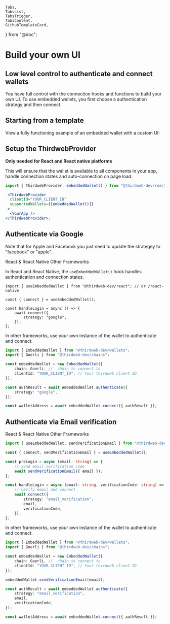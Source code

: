 	Tabs,
	TabsList,
	TabsTrigger,
	TabsContent,
	GithubTemplateCard,
} from "@doc";

# Build your own UI

## Low level control to authenticate and connect wallets

You have full control with the connection hooks and functions to build your own UI. To use embedded wallets, you first choose a authentication strategy and then connect.

## Starting from a template

View a fully functioning example of an embedded wallet with a custom UI:

<div className='flex flex-col gap-3'>

<GithubTemplateCard
	title="Embedded Wallets with Custom UI - React"
	href="https://github.com/thirdweb-example/embedded-wallet-custom-ui"
/>

<GithubTemplateCard
	title="Embedded Wallets with Custom UI - React Native"
	href="https://github.com/thirdweb-example/embedded-wallet-custom-ui-react-native"
/>

</div>

## Setup the ThirdwebProvider

**Only needed for React and React native platforms**

This will ensure that the wallet is available to all components in your app, handle connection states and auto-connection on page load.

```jsx
import { ThirdwebProvider, embeddedWallet() } from "@thirdweb-dev/react"; // or /react-native

 <ThirdwebProvider
  clientId="YOUR_CLIENT_ID"
  supportedWallets={[embeddedWallet()]}
 >
  <YourApp />
</ThirdwebProvider>;
```

## Authenticate via Google

Note that for Apple and Facebook you just need to update the strategey to "facebook" or "apple".

<Tabs defaultValue="react-native">
<TabsList>
	<TabsTrigger value="react-native">React & React Native</TabsTrigger>
	<TabsTrigger value="typescript">Other Frameworks</TabsTrigger>
</TabsList>

<TabsContent value="react-native">

In React and React Native, the `useEmbeddedWallet()` hook handles authentication and connection states.

```tsx
import { useEmbeddedWallet } from "@thirdweb-dev/react"; // or /react-native

const { connect } = useEmbeddedWallet();

const handleLogin = async () => {
	await connect({
		strategy: "google",
	});
};
```

</TabsContent>

<TabsContent value="typescript">

In other frameworks, use your own instance of the wallet to authenticate and connect.

```typescript
import { EmbeddedWallet } from "@thirdweb-dev/wallets";
import { Goerli } from "@thirdweb-dev/chains";

const embeddedWallet = new EmbeddedWallet({
	chain: Goerli, //  chain to connect to
	clientId: "YOUR_CLIENT_ID", // Your thirdweb client ID
});

const authResult = await embeddedWallet.authenticate({
	strategy: "google",
});

const walletAddress = await embeddedWallet.connect({ authResult });
```

</TabsContent>
</Tabs>

## Authenticate via Email verification

<Tabs defaultValue="react-native">
<TabsList>
	<TabsTrigger value="react-native">React & React Native</TabsTrigger>
	<TabsTrigger value="typescript">Other Frameworks</TabsTrigger>
</TabsList>

<TabsContent value="react-native">

```typescript
import { useEmbeddedWallet, sendVerificationEmail } from "@thirdweb-dev/react"; // or /react-native

const { connect, sendVerificationEmail } = useEmbeddedWallet();

const preLogin = async (email: string) => {
	// send email verification code
	await sendVerificationEmail({ email });
};

const handleLogin = async (email: string, verificationCode: string) => {
	// verify email and connect
	await connect({
		strategy: "email_verification",
		email,
		verificationCode,
	});
};
```

</TabsContent>

<TabsContent value="typescript">

In other frameworks, use your own instance of the wallet to authenticate and connect.

```typescript
import { EmbeddedWallet } from "@thirdweb-dev/wallets";
import { Goerli } from "@thirdweb-dev/chains";

const embeddedWallet = new EmbeddedWallet({
	chain: Goerli, //  chain to connect to
	clientId: "YOUR_CLIENT_ID", // Your thirdweb client ID
});

embeddedWallet.sendVerificationEmail(email);

const authResult = await embeddedWallet.authenticate({
	strategy: "email_verification",
	email,
	verificationCode,
});

const walletAddress = await embeddedWallet.connect({ authResult });
```

</TabsContent>
</Tabs>
